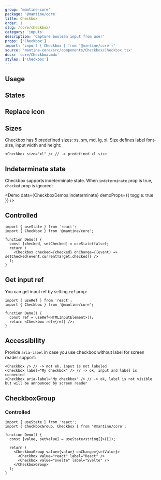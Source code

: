 ```yaml
---
group: 'mantine-core'
package: '@mantine/core'
title: Checkbox
order: 1
slug: /core/checkbox/
category: 'inputs'
description: 'Capture boolean input from user'
props: ['Checkbox']
import: "import { Checkbox } from '@mantine/core';"
source: 'mantine-core/src/components/Checkbox/Checkbox.tsx'
docs: 'core/Checkbox.mdx'
styles: ['Checkbox']
---
```



## Usage

<Demo data={CheckboxDemos.configurator} />

## States

<Demo data={CheckboxDemos.states} />

## Replace icon

<Demo data={CheckboxDemos.icon} />

## Sizes

Checkbox has 5 predefined sizes: xs, sm, md, lg, xl. Size defines label font-size, input width and height:

```tsx
<Checkbox size="xl" /> // -> predefined xl size
```

<Demo data={CheckboxDemos.sizes} />

## Indeterminate state

Checkbox supports indeterminate state. When `indeterminate` prop is true,
`checked` prop is ignored:

<Demo data={CheckboxDemos.indeterminate} demoProps={{ toggle: true }} />

## Controlled

```tsx
import { useState } from 'react';
import { Checkbox } from '@mantine/core';

function Demo() {
  const [checked, setChecked] = useState(false);
  return (
    <Checkbox checked={checked} onChange={(event) => setChecked(event.currentTarget.checked)} />
  );
}
```

## Get input ref

You can get input ref by setting `ref` prop:

```tsx
import { useRef } from 'react';
import { Checkbox } from '@mantine/core';

function Demo() {
  const ref = useRef<HTMLInputElement>();
  return <Checkbox ref={ref} />;
}
```

## Accessibility

Provide `aria-label` in case you use checkbox without label for screen reader support:

```tsx
<Checkbox /> // -> not ok, input is not labeled
<Checkbox label="My checkbox" /> // -> ok, input and label is connected
<Checkbox aria-label="My checkbox" /> // -> ok, label is not visible but will be announced by screen reader
```

## CheckboxGroup

<Demo data={CheckboxDemos.groupConfigurator} />

### Controlled

```tsx
import { useState } from 'react';
import { CheckboxGroup, Checkbox } from '@mantine/core';

function Demo() {
  const [value, setValue] = useState<string[]>([]);

  return (
    <CheckboxGroup value={value} onChange={setValue}>
      <Checkbox value="react" label="React" />
      <Checkbox value="svelte" label="Svelte" />
    </CheckboxGroup>
  );
}
```
